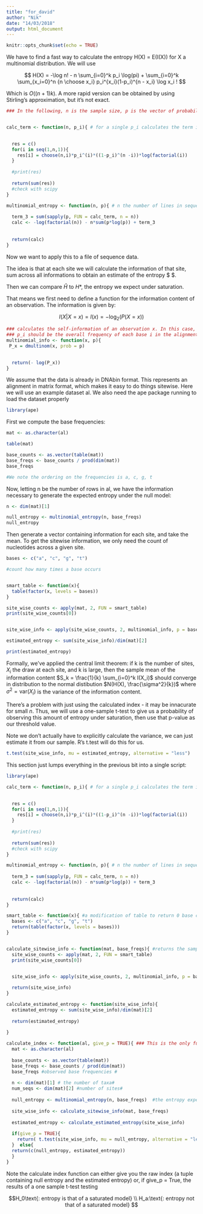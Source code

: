```yaml
---
title: "for_david"
author: "Nik"
date: "14/03/2018"
output: html_document
---
```


```r
knitr::opts_chunk$set(echo = TRUE)
```

\section{A quick computation for multinomial entrop}

We have to find a fast way to calculate the entropy H(X) = E(I(X)) for X a multinomial distribution. We will use 

$$ H(X) = -\log n! - n \sum_{i=0}^k p_i \log(pi) + \sum_{i=0}^k \sum_{x_i=0}^n {n \choose x_i} p_i^{x_i}(1-p_i)^{n - x_i} \log x_i ! $$

Which is $O((n+1)k)$. A more rapid version can be obtained by using Stirling's approximation, but it's not exact.

```r
### In the following, n is the sample size, p is the vector of probabilities of drawing each class, and p_i refers to the elements in the vector p. ####


calc_term <- function(n, p_i){ # for a single p_i calculates the term inside the sum across each i (0...k) on the RHS. n is the length
  

  res = c()
  for(i in seq(1,n,1)){
    res[i] = choose(n,i)*p_i^(i)*((1-p_i)^(n -i))*log(factorial(i))
  }
  
  #print(res)
  
  return(sum(res))
  #check with scipy
}

multinomial_entropy <- function(n, p){ # n the number of lines in sequence, p a vector of probabilities for multinomial distribution
  
  term_3 = sum(sapply(p, FUN = calc_term, n = n))
  calc <- -log(factorial(n)) - n*sum(p*log(p)) + term_3
  
  
  return(calc)
}
```

\section{Application}

Now we want to apply this to a file of sequence data.

The idea is that at each site we will calculate the information of that site, sum across all informations to obtain an estimate of the entropy $ \hat{H}$.

Then we can compare $\hat{H}$ to $H*$, the entropy we expect under saturation.

That means we first need to define a function for the information content of an observation. The information is given by:

$$ I(X|X = x) = I(x) = - \log_2 (P(X = x))  $$

```r
### calculates the self-information of an observation x. In this case, x is the vector of counts of each nucleotide. p is the vector of probabilities of each draw.
### p_i should be the overall frequency of each base i in the alignment 
multinomial_info <- function(x, p){ 
 P_x = dmultinom(x, prob = p)
 

  return(- log(P_x))
}
```

\subsection{Data Wrangling}

We assume that the data is already in DNAbin format. This represents an alignment in matrix format, which makes it easy to do things sitewise. Here we will use an example dataset al. We also need the ape package running to load the dataset properly

```r
library(ape)
```

\subsection{Analysis}

First we compute the base frequencies:

```r
mat <- as.character(al)

table(mat)

base_counts <- as.vector(table(mat))
base_freqs <- base_counts / prod(dim(mat))
base_freqs

#We note the ordering on the frequencies is a, c, g, t
```

Now, letting n be the number of rows in al, we have the information necessary to generate the expected entropy under the null model:

```r
n <- dim(mat)[1]

null_entropy <- multinomial_entropy(n, base_freqs) 
null_entropy

```

Then generate a vector containing information for each site, and take the mean. To get the sitewise information, we only need the count of nucleotides across a given site.

```r

bases <- c("a", "c", "g", "t")

#count how many times a base occurs


smart_table <- function(x){
  table(factor(x, levels = bases))
}

site_wise_counts <- apply(mat, 2, FUN = smart_table)
print(site_wise_counts[0])


site_wise_info <- apply(site_wise_counts, 2, multinomial_info, p = base_freqs)

estimated_entropy <- sum(site_wise_info)/dim(mat)[2]

print(estimated_entropy)

```


Formally, we've applied the central limit theorem: if k is the number of sites, $X_i$ the draw at each site, and k is large, then the sample mean of the information content $S_k = \frac{1}{k} \sum_{i=0}^k I(X_i)$ should converge in distribution to the normal distibution $N(H(X), \frac{\sigma^2}{k})$ where $\sigma^2 = \text{var}(X_i)$ is the variance of the information content.


\section{P-values}

There's a problem with just using the calculated index - it may be innacurate for small $n$. Thus, we will use a one-sample t-test to give us a probability of observing this amount of entropy under saturation, then use that p-value as our threshold value. 

Note we don't actually have to explicitly calculate the variance, we can just estimate it from our sample. R's t.test will do this for us. 

```r
t.test(site_wise_info, mu = estimated_entropy, alternative = "less")
```


\section{One Function}

This section just lumps everything in the previous bit into a single script:

```r

library(ape)

calc_term <- function(n, p_i){ # for a single p_i calculates the term inside the sum across each i (0...k) on the RHS. n is the length
  

  res = c()
  for(i in seq(1,n,1)){
    res[i] = choose(n,i)*p_i^(i)*((1-p_i)^(n -i))*log(factorial(i))
  }
  
  #print(res)
  
  return(sum(res))
  #check with scipy
}

multinomial_entropy <- function(n, p){ # n the number of lines in sequence, p a vector of probabilities for multinomial distribution
  
  term_3 = sum(sapply(p, FUN = calc_term, n = n))
  calc <- -log(factorial(n)) - n*sum(p*log(p)) + term_3
  
  
  return(calc)
}

smart_table <- function(x){ #a modification of table to return 0 base counts when they occur (for example a: 0, t:1, c:0, g:100)
  bases <- c("a", "c", "g", "t")
  return(table(factor(x, levels = bases)))
}


calculate_sitewise_info <- function(mat, base_freqs){ #returns the sample mean of the information content across all sites.
  site_wise_counts <- apply(mat, 2, FUN = smart_table)
  print(site_wise_counts[0])


  site_wise_info <- apply(site_wise_counts, 2, multinomial_info, p = base_freqs)
  
  return(site_wise_info)
}

calculate_estimated_entropy <- function(site_wise_info){
  estimated_entropy <- sum(site_wise_info)/dim(mat)[2]
  
  return(estimated_entropy)
  
}

calculate_index <- function(al, give_p = TRUE){ ### This is the only function you actually need to run, al should be a DNAbin object ###
  mat <- as.character(al)
  
  base_counts <- as.vector(table(mat))
  base_freqs <- base_counts / prod(dim(mat))
  base_freqs #observed base frequencies #
  
  n <- dim(mat)[1] # the number of taxa# 
  num_seqs <- dim(mat)[2] #number of sites#
  
  null_entropy <- multinomial_entropy(n, base_freqs)  #the entropy expected under saturation#
  
  site_wise_info <- calculate_sitewise_info(mat, base_freqs)
  
  estimated_entropy <- calculate_estimated_entropy(site_wise_info)
  
  if(give_p = TRUE){
    return( t.test(site_wise_info, mu = null_entropy, alternative = "less") )
  }  else{
  return(c(null_entropy, estimated_entropy))
  }
}

```

Note the calculate index function can either give you the raw index (a tuple containing null entropy and the estimated entropy) or, if give_p = True, the results of a one sample t-test testing

$$H_0\text{: entropy is that of a saturated model} \\ H_a:\text{: entropy not that of a saturated model} $$

